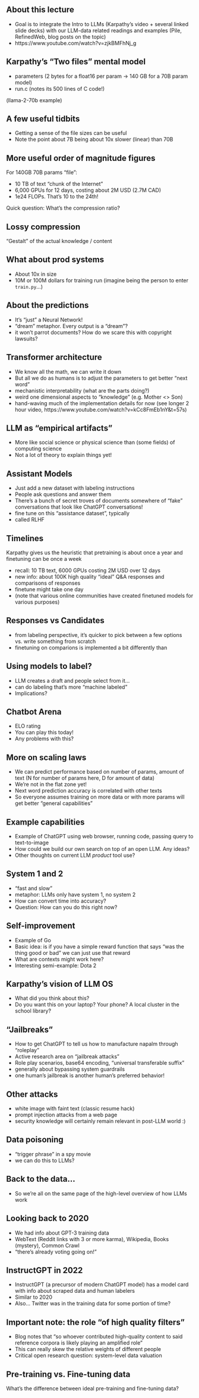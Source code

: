 
## About this lecture

- Goal is to integrate the Intro to LLMs (Karpathy's video + several linked slide decks) with our LLM-data related readings and examples (Pile, RefinedWeb, blog posts on the topic)
- https://www.youtube.com/watch?v=zjkBMFhNj_g


## Karpathy's "Two files" mental model

- parameters (2 bytes for a float16 per param -> 140 GB for a 70B param model)
- run.c (notes its 500 lines of C code!)

(llama-2-70b example)

## A few useful tidbits

- Getting a sense of the file sizes can be useful
- Note the point about 7B being about 10x slower (linear) than 70B

## More useful order of magnitude figures

For 140GB 70B params "file":

- 10 TB of text "chunk of the Internet"
- 6,000 GPUs for 12 days, costing about 2M USD (2.7M CAD)
- 1e24 FLOPs. That's 10 to the 24th!

Quick question: What's the compression ratio?

## Lossy compression

"Gestalt" of the actual knowledge / content

## What about prod systems

- About 10x in size
- 10M or 100M dollars for training run (imagine being the person to enter `train.py`...)

## About the predictions

- It's "just" a Neural Network!
- "dream" metaphor. Every output is a "dream"?
- it won't parrot documents? How do we scare this with copyright lawsuits?

## Transformer architecture

- We know all the math, we can write it down
- But all we do as humans is to adjust the parameters to get better "next word"
- mechanistic interpretability (what are the parts doing?)
- weird one dimensional aspects to "knowledge" (e.g. Mother <> Son)
- hand-waving much of the implementation details for now (see longer 2 hour video, https://www.youtube.com/watch?v=kCc8FmEb1nY&t=57s)


## LLM as "empirical artifacts"

- More like social science or physical science than (some fields) of computing science
- Not a lot of theory to explain things yet!

## Assistant Models

- Just add a new dataset with labeling instructions
- People ask questions and answer them
- There's a bunch of secret troves of documents somewhere of "fake" conversations that look like ChatGPT conversations!
- fine tune on this "assistance dataset", typically
- called RLHF

## Timelines

Karpathy gives us the heuristic that pretraining is about once a year and finetuning can be once a week

- recall: 10 TB text, 6000 GPUs costing 2M USD over 12 days
- new info: about 100K high quality "ideal" Q&A responses and comparisons of responses
- finetune might take one day
- (note that various online communities have created finetuned models for various purposes)

## Responses vs Candidates

- from labeling perspective, it's quicker to pick between a few options vs. write something from scratch
- finetuning on comparions is implemented a bit differently than 

## Using models to label?

- LLM creates a draft and people select from it...
- can do labeling that's more "machine labeled"
- Implications?

## Chatbot Arena

- ELO rating
- You can play this today!
- Any problems with this?

## More on scaling laws

- We can predict performance based on number of params, amount of text (N for number of params here, D for amount of data)
- We're not in the flat zone yet!
- Next word prediction accuracy is correlated with other texts
- So everyone assumes training on more data or with more params will get better "general capabilities"

## Example capabilities

- Example of ChatGPT using web browser, running code, passing query to text-to-image
- How could we build our own search on top of an open LLM. Any ideas?
- Other thoughts on current LLM *product* tool use?

## System 1 and 2

- "fast and slow"
- metaphor: LLMs only have system 1, no system 2
- How can convert time into accuracy?
- Question: How can you do this right now?

## Self-improvement

- Example of Go
- Basic idea: is if you have a simple reward function that says "was the thing good or bad" we can just use that reward
- What are contexts might work here?
- Interesting semi-example: Dota 2

## Karpathy's vision of LLM OS

- What did you think about this? 
- Do you want this on your laptop? Your phone? A local cluster in the school library?

## "Jailbreaks"

- How to get ChatGPT to tell us how to manufacture napalm through "roleplay"
- Active research area on "jailbreak attacks"
- Role play scenarios, base64 encoding, "universal transferable suffix"
- generally about bypassing system guardrails
- one human's jailbreak is another human's preferred behavior!

## Other attacks

- white image with faint text (classic resume hack)
- prompt injection attacks from a web page
- security knowledge will certainly remain relevant in post-LLM world :)

## Data poisoning

- "trigger phrase" in a spy movie
- we can do this to LLMs?

## Back to the data...

- So we're all on the same page of the high-level overview of how LLMs work

## Looking back to 2020

- We had info about GPT-3 training data
- WebText (Reddit links with 3 or more karma), Wikipedia, Books (mystery), Common Crawl
- "there's already voting going on!"

## InstructGPT in 2022

- InstructGPT (a precursor of modern ChatGPT model) has a model card with info about scraped data and human labelers
- Similar to 2020
- Also... Twitter was in the training data for some portion of time?


## Important note: the role "of high quality filters"

- Blog notes that "so whoever contributed high-quality content to said reference corpora is likely playing an amplified role"
- This can really skew the relative weights of different people
- Critical open research question: system-level data valuation

## Pre-training vs. Fine-tuning data

What's the difference between ideal pre-training and fine-tuning data?